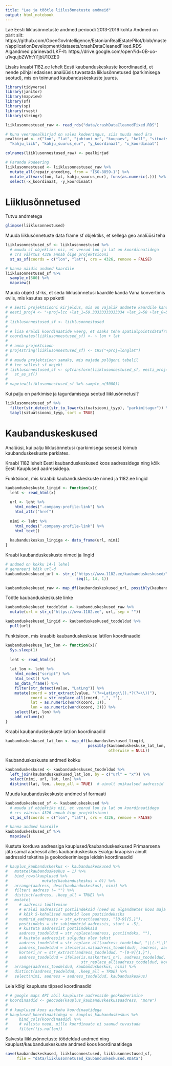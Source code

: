 ```yaml
---
title: "Lae ja töötle liilusõnnetuste andmeid"
output: html_notebook
---
```


Lae Eesti liiklusõnnetuste andmed perioodi 2013-2016 kohta
Andmed on pärit siit: https://github.com/OpenGovIntelligence/EstonianRealEstatePilot/blob/master/applicationDevelopment/datasets/crashDataCleanedFixed.RDS
Algandmed pärinevad LKF-lt: https://drive.google.com/open?id=0B-uo-u1vqujbZWhtYi1jbU1OZE0

Lisaks kraabi 1182.ee lehelt Eesti kaubanduskeskuste koordinaadid, et nende põhjal edasises analüüsis tuvastada liiklusõnnetused (parkimisega seotud), mis on toimunud kaubanduskeskuste juures.

```r
library(tidyverse)
library(janitor)
library(mapview)
library(sf)
library(sp)
library(rvest)
library(stringr)

liiklusonnestused_raw <- read_rds("data/crashDataCleanedFixed.RDS") 

# Kuna veerupealkirjad on vales kodeeringus, siis muuda need ära
pealkirjad <- c("lon", "lat", "juhtumi_nr", "kuupaev", "kell", "situatsiooni_tyyp",
  "kahju_liik", "kahju_suurus_eur", "y_koordinaat", "x_koordinaat")

colnames(liiklusonnestused_raw) <- pealkirjad

# Paranda kodeering
liiklusonnestused <- liiklusonnestused_raw %>% 
  mutate_all(repair_encoding, from = "ISO-8859-1") %>% 
  mutate_at(vars(lon, lat, kahju_suurus_eur), funs(as.numeric(.))) %>% 
  select(-x_koordinaat, -y_koordinaat)
```


# Liiklusõnnetused

Tutvu andmetega
```r
glimpse(liiklusonnestused)
```

Muuda liiklusõnnetuste data frame sf objektiks, et sellega geo analüüsi teha
```r
liiklusonnestused_sf <- liiklusonnestused %>% 
  # muuda sf objektiks nii, et veerud lon ja lat on koordinaatidega
  # crs väärtus 4326 annab õige projektsiooni
  st_as_sf(coords = c("lon", "lat"), crs = 4326, remove = FALSE)

# kanna näidis andmed kaardile
liiklusonnestused_sf %>% 
  sample_n(500) %>% 
  mapview()
```


Muuda objekt sf-ks, et seda liiklusõnnetusi kaardile kanda 
Vana konvertimis eviis, mis kasutas sp paketti
```r
# # Eesti projektsiooni kirjeldus, mis on vajalik andmete kaardile kandmiseks
# eesti_proj4 <- "+proj=lcc +lat_1=59.33333333333334 +lat_2=58 +lat_0=57.51755393055556 +lon_0=24 +x_0=500000 +y_0=6375000 +ellps=GRS80 +towgs84=0,0,0,0,0,0,0 +units=m +no_defs"
# 
# liiklusonnestused_sf <- liiklusonnestused
# 
# # lisa eraldi koordinaatide veerg, et saaks teha spatialpointsdataframe objekti
# coordinates(liiklusonnestused_sf) <- ~ lon + lat
# 
# # anna projektsioon
# proj4string(liiklusonnestused_sf) <- CRS("+proj=longlat")
# 
# # muuda projektsioon samaks, mis majade polügoni tabelil
# # tee sellest sf objekt
# liiklusonnestused_sf <- spTransform(liiklusonnestused_sf, eesti_proj4) %>% 
#   st_as_sf()
# 
# mapview(liiklusonnestused_sf %>% sample_n(5000))
```

Kui palju on parkimise ja tagurdamisega seotud liiklusõnnetusi?
```r
liiklusonnestused_sf %>% 
  filter(str_detect(str_to_lower(situatsiooni_tyyp), "parkim|tagur")) %>%
  tabyl(situatsiooni_tyyp, sort = TRUE)
```

# Kaubanduskeskused

Analüüsi, kui palju liiklusõnnetusi (parkimisega seoses) toimub kaubanduskeskuste parklates.

Kraabi 1182 lehelt Eesti kaubanduskeskused koos aadressidega ning kõik Eesti Kauplused aadressidega.

Funktsioon, mis kraabib kaubanduskeskuste nimed ja 1182.ee lingid
```r
kaubanduskeskuste_lingid <- function(x){
  leht <- read_html(x)
  
  url <- leht %>% 
    html_nodes(".company-profile-link") %>% 
    html_attr("href")
  
  nimi <- leht %>% 
    html_nodes(".company-profile-link") %>% 
    html_text()
  
  kaubanduskeskus_lingiga <- data_frame(url, nimi)
}
```

Kraabi kaubanduskeskuste nimed ja lingid
```r
# andmed on kokku 14-l lehel
# genereeri kõik url-d
kaubanduskeskused_url <- str_c("https://www.1182.ee/kaubanduskeskused/",
                               seq(1, 14, 1))

kaubanduskeskused_raw <- map_df(kaubanduskeskused_url, possibly(kaubanduskeskuste_lingid, otherwise = NULL))
```

Töötle kaubanduskeskuste linke
```r
kaubanduskeskused_toodeldud <- kaubanduskeskused_raw %>% 
  mutate(url = str_c("https://www.1182.ee", url, sep = ""))

kaubanduskeskused_lingid <- kaubanduskeskused_toodeldud %>% 
  pull(url)
```

Funktsioon, mis kraabib kaubanduskeskuse lat/lon koordinaadid
```r
kaubanduskeskuse_lat_lon <- function(x){
  Sys.sleep(1)
  
  leht <- read_html(x)
  
  lat_lon <- leht %>% 
    html_nodes("script") %>% 
    html_text() %>% 
    as_data_frame() %>% 
    filter(str_detect(value, "LatLng")) %>% 
    mutate(coord = str_extract(value, "(?<=LatLng\\().*?(?=\\))"),
           coord = str_replace_all(coord, ",", ""),
           lat = as.numeric(word(coord, 1)),
           lon = as.numeric(word(coord, 2))) %>% 
    select(lat, lon) %>% 
    add_column(x)
}
```

Kraabi kaubanduskeskuste lat/lon koordinaadid
```r
kaubanduskeskused_lat_lon <- map_df(kaubanduskeskused_lingid,
                                    possibly(kaubanduskeskuse_lat_lon, 
                                             otherwise = NULL))
```

Kaubanduskeskuste andmed kokku
```r
kaubanduskeskused <- kaubanduskeskused_toodeldud %>% 
  left_join(kaubanduskeskused_lat_lon, by = c("url" = "x")) %>% 
  select(nimi, url, lat, lon) %>% 
  distinct(lat, lon, .keep_all = TRUE)  # ainult unikaalsed aadressid
```

Muuda kaubanduskeskuste andmed sf formaati
```r
kaubanduskeskused_sf <- kaubanduskeskused %>% 
  # muuda sf objektiks nii, et veerud lon ja lat on koordinaatidega
  # crs väärtus 4326 annab õige projektsiooni
  st_as_sf(coords = c("lon", "lat"), crs = 4326, remove = FALSE)

# kanna andmed kaardile
kaubanduskeskused_sf %>% 
  mapview()
```


Kustuta korduva aadressiga kauplused/kaubanduskeskused
Primaarsena jäta samal aadressil alles kaubanduskeskus
Esialgu kraapisin ainult aadressid tekstina ja geokodeerimisega leidsin koordinaadid
```r
# kauplus_kaubanduskeskus <- kaubanduskeskused %>% 
#   mutate(kaubanduskeskus = 1) %>% 
#   bind_rows(kauplused %>% 
#               mutate(kaubanduskeskus = 0)) %>% 
#   arrange(aadress, desc(kaubanduskeskus), nimi) %>% 
#   filter( aadress != "") %>% 
#   distinct(aadress, .keep_all = TRUE) %>% 
#   mutate(
#     # aadressi töötlemine
#     # eraldi aadressist postiindeksid (need on algandmetes koos maja numbriga)  
#     # kõik 5-kohalised numbrid loen postiindeksiks
#     numbrid_aadressis = str_extract(aadress, "[0-9]{5,}"),
#     postiindeks = str_sub(numbrid_aadressis, start = -5),
#     # kustuta aadressist postiindeksid
#     aadress_toodeldud = str_replace(aadress, postiindeks, ""),
#     # kustuta aadressist sulgudes olev tekst
#     aadress_toodeldud = str_replace_all(aadress_toodeldud, "\\(.*\\)", ""),
#     aadress_toodeldud = ifelse(is.na(aadress_toodeldud), aadress, aadress_toodeldud),
#     korteri_nr = str_extract(aadress_toodeldud, "-[0-9]{1,}"),
#     aadress_toodeldud = ifelse(is.na(korteri_nr), aadress_toodeldud,
#                                str_replace_all(aadress_toodeldud, korteri_nr, ""))) %>% 
#   arrange(aadress_toodeldud, kaubanduskeskus, nimi) %>% 
#   distinct(aadress_toodeldud, .keep_all = TRUE) %>% 
#   select(nimi, aadress = aadress_toodeldud, kaubanduskeskus)
```

Leia kõigi kaupluste täpsed koordinaadid
```r
# # google maps API abil kaupluste aadresside geokodeerimine
# koordinaadid <- geocode(kauplus_kaubanduskeskus$aadress, "more") 
# 
# # kauplused koos asukoha koordinaatidega
# kauplused_koordinaatidega <- kauplus_kaubanduskeskus %>%
#     bind_cols(koordinaadid) %>%
#     # välista need, mille koordinaate ei saanud tuvastada
#     filter(!is.na(lon))
```

Salvesta liiklusõnnetuste töödeldud andmed ning kauplust/kaubanduskeskuste andmed koos koordinaatidega
```r
save(kaubanduskeskused, liiklusonnestused, liiklusonnestused_sf,
     file = "data/liiklusonnetused_kaubanduskeskused.RData")
```
